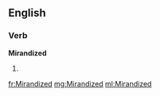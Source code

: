 ==English==

===Verb===
'''Mirandized'''

# {{past of|[[Mirandize]]}}

[[fr:Mirandized]]
[[mg:Mirandized]]
[[ml:Mirandized]]